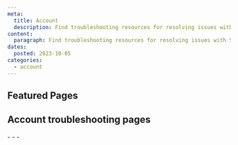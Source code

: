 ```yaml
---
meta:
  title: Account
  description: Find troubleshooting resources for resolving issues with Scaleway accounts.
content:
  paragraph: Find troubleshooting resources for resolving issues with Scaleway accounts.
dates:
  posted: 2023-10-05
categories:
  - account
---
```


<ProductHeader
  productName="Account troubleshooting"
  productLogo="accountExperience"
  description="Discover how to solve the most common issues in Scaleway account management."
/>

## Featured Pages

<Grid>
    <DefaultCard
      title="Account FAQ"
      description="General info on Scaleway accounts."
      url="/account/faq/"
      label="See more"
    />
    <DefaultCard
      title="How to manage your personal data"
      description="Manage personal data under GDPR."
      url="/account/how-to/manage-my-personal-data-gdpr"
      label="See more"
    />
    <DefaultCard
      title="How to recover a lost password"
      description="Recover a lost password for your account."
      url="/account/how-to/recover-a-lost-password/"
      label="See more"
    />
</Grid>
<Grid>
    <DefaultCard
      title="How to report abuse incidents"
      description="Report abuse incidents related to Scaleway accounts."
      url="/account/how-to/report-abuse"
      label="See more"
    />
    <DefaultCard
      title="Subscribing to Scaleway status updates"
      description="Learn how to subscribe to Scaleway status updates"
      url="/account/reference-content/scaleway-status-updates/"
      label="See more"
    />
</Grid>

## Account troubleshooting pages

<LinksList>
  - <LinkList to="/account/troubleshooting/cannot-erase-account" label="I cannot close my account and erase personal data" />
  - <LinkList to="/account/troubleshooting/cannot-log-into-my-account" label="I cannot log into my account" />
  - <LinkList to="/account/troubleshooting/quotas-exceeded-error-message/" label="I see a 'Quotas exceeded' error message" />
</LinksList>
